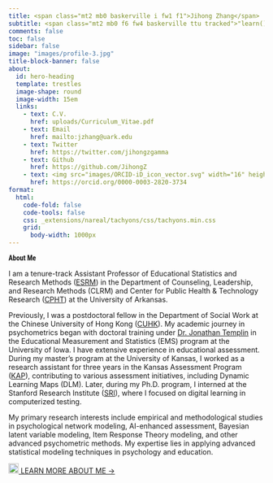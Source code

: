 ```yaml
---
title: <span class="mt2 mb0 baskerville i fw1 f1">Jihong Zhang</span>
subtitle: <span class="mt2 mb0 f6 fw4 baskerville ttu tracked">"learn() ➮ play()"</span>
comments: false
toc: false
sidebar: false
image: "images/profile-3.jpg"
title-block-banner: false
about:
  id: hero-heading
  template: trestles
  image-shape: round
  image-width: 15em
  links:
    - text: C.V.
      href: uploads/Curriculum_Vitae.pdf
    - text: Email
      href: mailto:jzhang@uark.edu
    - text: Twitter
      href: https://twitter.com/jihongzgamma
    - text: Github
      href: https://github.com/JihongZ
    - text: <img src="images/ORCID-iD_icon_vector.svg" width="16" height="16" /> ORCID
      href: https://orcid.org/0000-0003-2820-3734
format:
  html:
    code-fold: false
    code-tools: false
    css: _extensions/nareal/tachyons/css/tachyons.min.css
    grid:
      body-width: 1000px
---
```


::: {#hero-heading .nice-paragraph}

<span style="font-family:'Roboto Condensed', sans-serif; font-weight: 600;">About Me</span>

I am a tenure-track Assistant Professor of Educational Statistics and Research Methods ([ESRM](https://esrm.uark.edu/directory/uid/jzhang/name/Jihong+Zhang/)) in the Department of Counseling, Leadership, and Research Methods (CLRM) and Center for Public Health & Technology Research ([CPHT](https://publichealthtech-center.uark.edu)) at the University of Arkansas.

Previously, I was a postdoctoral fellow in the Department of Social Work at the Chinese University of Hong Kong ([CUHK](https://www.cuhk.edu.hk)). My academic journey in psychometrics began with doctoral training under [Dr. Jonathan Templin](https://jonathantemplin.com/) in the Educational Measurement and Statistics (EMS) program at the University of Iowa. I have extensive experience in educational assessment. During my master’s program at the University of Kansas, I worked as a research assistant for three years in the Kansas Assessment Program ([KAP](https://ksassessments.org)), contributing to various assessment initiatives, including Dynamic Learning Maps (DLM). Later, during my Ph.D. program, I interned at the Stanford Research Institute ([SRI](https://www.sri.com)), where I focused on digital learning in computerized testing.

My primary research interests include empirical and methodological studies in psychological network modeling, AI-enhanced assessment, Bayesian latent variable modeling, Item Response Theory modeling, and other advanced psychometric methods. My expertise lies in applying advanced statistical modeling techniques in psychology and education.

[![](images/dog.png){width="20"} LEARN MORE ABOUT ME →](about.qmd)
:::
